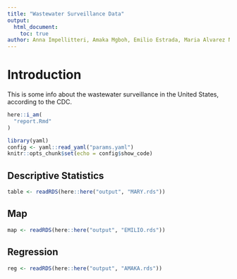 ```yaml
---
title: "Wastewater Surveillance Data"
output: 
  html_document:
    toc: true
author: Anna Impellitteri, Amaka Mgboh, Emilio Estrada, Maria Alvarez Nuncio
---
```


# Introduction
This is some info about the wastewater surveillance in the United States, according to the CDC. 

```r
here::i_am(
  "report.Rmd"
)

library(yaml)
config <- yaml::read_yaml("params.yaml") 
knitr::opts_chunk$set(echo = config$show_code)  
```

## Descriptive Statistics
```r
table <- readRDS(here::here("output", "MARY.rds"))
```

## Map
```r
map <- readRDS(here::here("output", "EMILIO.rds"))
```

## Regression
```r
reg <- readRDS(here::here("output", "AMAKA.rds"))
```

